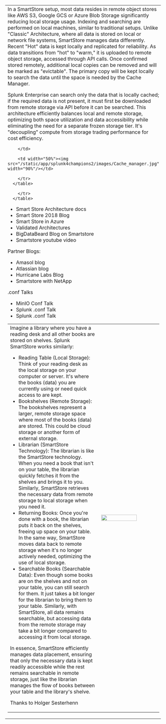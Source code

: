 

<table width="100%">
        <tr width="50%">           
        <td>
          In a SmartStore setup, most data resides in remote object stores like AWS S3, Google GCS or  Azure Blob Storage 
significantly reducing local storage usage. Indexing and searching are performed on local machines, similar to traditional setups. 
Unlike "Classic" Architecture, where all data is stored on local or network file systems, SmartStore manages data differently. 
Recent "Hot" data is kept locally and replicated for reliability. 
As data transitions from "hot" to "warm," it is uploaded to remote object storage, accessed through API calls. 
Once confirmed stored remotely, additional local copies can be removed and will be marked as "evictable". The primary copy will be kept locally to search the data until the space is needed by the Cache Manager. 

Splunk Enterprise can search only the data that is locally cached; if the required data is not present, it must first be downloaded from remote storage via API before it can be searched. 
This architecture efficiently balances local and remote storage, optimizing both space utilization and data accessibility while eliminating the need for a separate frozen storage tier. It's "decoupling" compute from storage trading performance for cost efficiency. 

        </td>
        
        <td width="50%"><img src="/static/app/splunk4champions2/images/Cache_manager.jpg" width="90%"/></td>

        </tr>
      </table>
<p></p>



<table width="100%">
        <tr width="60%">
        <td>
   Imagine a library where you have a reading desk and all other books are stored on shelves. Splunk SmartStore works similarly:

* Reading Table (Local Storage): Think of your reading desk as the local storage on your computer or server. It's where the books (data) you are currently using or need quick access to are kept.
* Bookshelves (Remote Storage): The bookshelves represent a larger, remote storage space where most of the books (data) are stored. This could be cloud storage or another form of external storage.
* Librarian (SmartStore Technology): The librarian is like the SmartStore technology. When you need a book that isn't on your table, the librarian quickly fetches it from the shelves and brings it to you. Similarly, SmartStore retrieves the necessary data from remote storage to local storage when you need it.
* Returning Books: Once you're done with a book, the librarian puts it back on the shelves, freeing up space on your table. In the same way, SmartStore moves data back to remote storage when it's no longer actively needed, optimizing the use of local storage.
* Searchable Books (Searchable Data): Even though some books are on the shelves and not on your table, you can still search for them. It just takes a bit longer for the librarian to bring them to your table. Similarly, with SmartStore, all data remains searchable, but accessing data from the remote storage may take a bit longer compared to accessing it from local storage.

In essence, SmartStore efficiently manages data placement, ensuring that only the necessary data is kept readily accessible while the rest remains searchable in remote storage, just like the librarian manages the flow of books between your table and the library's shelve.

Thanks to  <Link to="https://www.linkedin.com/in/holgersesterhenn/" openInNewContext>Holger Sesterhenn</Link>
           </td>
           <td width="40%"><img src="/static/app/splunk4champions2/images/library.jpg" width="80%"/></td>
           
        </tr>
      </table>
<p></p>


* <Link to="https://docs.splunk.com/Documentation/Splunk/latest/Indexer/SmartStorearchitecture" openInNewContext>Smart Store Architecture docs </Link>

* <Link to="https://www.splunk.com/en_us/blog/platform/splunk-smartstore-cut-the-cord-by-decoupling-compute-and-storage.html" openInNewContext> Smart Store 2018 Blog </Link>
* <Link to="https://www.splunk.com/en_us/blog/platform/splunk-9-0-smartstore-with-microsoft-azure-container-storage.html" openInNewContext> Smart Store in Azure </Link>

* <Link to="https://docs.splunk.com/Documentation/SVA/current/Architectures/SmartStore" openInNewContext> Validated Architectures  </Link>
* <Link to="https://bigdatabeard.com/the-what-when-why-of-splunk-smartstore/" openInNewContext> BigDataBeard Blog on Smartstore  </Link>

* <Link to="https://www.youtube.com/watch?v=U3wfj_KwJP0" openInNewContext> Smartstore youtube video  </Link>

Partner Blogs: 
* <Link to="https://www.amasol.de/blog/detail-page/what-is-splunk-smart-store " openInNewContext> Amasol blog  </Link>
* <Link to="https://www.atlassian.com/blog/it-teams/unlocking-reliability-with-splunk-smartstore" openInNewContext> Atlassian blog</Link>
* <Link to="https://hurricanelabs.com/splunk-tutorials/how-to-deploy-splunk-smartstore-for-improved-data-storage/" openInNewContext> Hurricane Labs Blog</Link>
* <Link to="https://www.loadbalancer.org/blog/multi-site-active-active-splunk-smartstore-with-netapp-storagegrid/" openInNewContext> Smartstore with NetApp  </Link>

.conf Talks
* <Link to="https://resources.min.io/c/splunk-smartstore-box?x=p9k0ng" openInNewContext> MinIO Conf Talk</Link>
* <Link to="https://conf.splunk.com/files/2019/slides/FN2168.pdf" openInNewContext> Splunk .conf Talk</Link>
* <Link to="https://conf.splunk.com/files/2019/slides/FN1435.pdf" openInNewContext> Splunk .conf Talk</Link>
